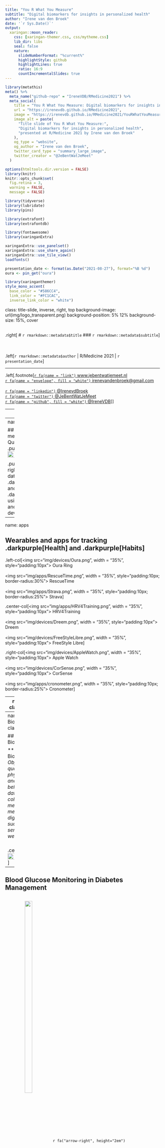 ```yaml
---
title: "You R What You Measure"
subtitle: "Digital biomarkers for insights in personalized health"  
author: "Irene van den Broek"
date: '`r Sys.Date()`'
output:
  xaringan::moon_reader:
    css: [xaringan-themer.css, css/mytheme.css]
    lib_dir: libs
    seal: false 
    nature:
      slideNumberFormat: "%current%"
      highlightStyle: github
      highlightLines: true
      ratio: 16:9
      countIncrementalSlides: true
---
```


```r
library(metathis)
meta() %>%
  meta_name("github-repo" = "IreneVDB/RMedicine2021") %>% 
  meta_social(
    title = "You R What You Measure: Digital biomarkers for insights in personalized health",
    url = "https://irenevdb.github.io/RMedicine2021",
    image = "https://irenevdb.github.io/RMedicine2021/YouRWhatYouMeasure_title.png",
    image_alt = paste(
      "Title slide of You R What You Measure:", 
      "Digital biomarkers for insights in personalized health", 
      "presented at R/Medicine 2021 by Irene van den Broek"
    ),
    og_type = "website",
    og_author = "Irene van den Broek",
    twitter_card_type = "summary_large_image",
    twitter_creator = "@JeBentWatJeMeet"
  )

```

```r
options(htmltools.dir.version = FALSE)
library(knitr)
knitr::opts_chunk$set(
  fig.retina = 3,
  warning = FALSE, 
  message = FALSE)

library(tidyverse)
library(lubridate)
library(pins)

library(extrafont)
library(extrafontdb) 

library(fontawesome)
library(xaringanExtra)

xaringanExtra::use_panelset()
xaringanExtra::use_share_again()
xaringanExtra::use_tile_view()
loadfonts() 

presentation_date <- format(as.Date("2021-08-27"), format="%B %d")
oura <- pin_get("oura")

```

```r
library(xaringanthemer)
style_mono_accent(
  base_color = "#586CC4",
  link_color = "#FC1CAC",
  inverse_link_color = "white")
```

class: title-slide, inverse, right, top
background-image: url(img/logo_transparent.png)
background-position: 5% 12%
background-size: 15%, cover

<br>
.right[
# `r rmarkdown::metadata$title`
### `r rmarkdown::metadata$subtitle`
]
<br> <br> <br> <br> 
.left[`r rmarkdown::metadata$author` | R/Medicine 2021 | `r presentation_date`]
<hr>

.left[.footnote[[`r fa(name = "link")`  www.jebentwatjemeet.nl](https://www.jebentwatjemeet.nl) <br>
[`r fa(name = "envelope", fill = "white")` irenevandenbroek@gmail.com](mailto:irenevandenbroek@gmail.com)<br><br>
[`r fa(name = "linkedin") ` @IrenevdBroek](https://www.linkedin.com/in/irenevdbroek/)<br>
[`r fa(name = "twitter") ` @JeBentWatJeMeet](http://twitter.com/JeBentWatJeMeet)<br>
[`r fa(name = "github", fill = "white")`  @IreneVDB](http://github.com/IreneVDB)
]]

---
layout:true

<div class="my-footer">
<span style="width:100%; text-align:center"> 
| `r fa(name = "link")`
<a href=https://www.jebentwatjemeet.nl style="color: white"> 
  jebentwatjemeet.nl </a>| `r fa(name = "github")` 
<a href=http://github.com/IreneVDB style="color: white"> 
  @IreneVDB  </a>| `r fa(name = "twitter") `
<a href=http://twitter.com/JeBentWatJeMeet style="color: white"> 
  @JeBentWatJeMeet  </a>|
</span>
</div> 

---
name: intro
class: top

## You are what you measure: My Quantified Self Project
<br>
.pull-left[.center[<img src="img/Logo_8factors.png" width="90%">]]

.pull-right[.center[Collecting data about my .darkpink.large[Health] and .darkpink.large[Habits] using apps, sensors and wearable devices]]

---
name: apps

## Wearables and apps for tracking .darkpurple[Health] and .darkpurple[Habits]

.left-col[<img src="img/devices/Oura.png", width = "35%", style="padding:10px"> Oura Ring
<br><br>
<img src="img/apps/RescueTime.png", width = "35%", style="padding:10px; border-radius:30%"> RescueTime
<br><br>
<img src="img/apps/Strava.png", width = "35%", style="padding:10px; border-radius:25%"> Strava]

.center-col[<img src="img/apps/HRV4Training.png", width = "35%", style="padding:10px"> HRV4Training
<br><br>
<img src="img/devices/Dreem.png", width = "35%", style="padding:10px"> Dreem
<br><br>
<img src="img/devices/FreeStyleLibre.png", width = "35%", style="padding:10px"> FreeStyle Libre]

.right-col[<img src="img/devices/AppleWatch.png", width = "35%", style="padding:10px"> Apple Watch
<br><br>
<img src="img/devices/CorSense.png", width = "35%", style="padding:10px"> CorSense
<br><br>
<img src="img/apps/cronometer.png", width = "35%", style="padding:10px; border-radius:25%"> Cronometer]

---
name: aim
class: center

## .left[Let's talk biomarkers. Let's talk health tech. Let's talk R!]

<br>
.pull-left[`r fa("mobile-alt", fill="#586CC4", height = "7em", margin_left="1em", margin_right="1em")` `r fa("heartbeat", fill="#586CC4", height = "7em", margin_left="1em", margin_right="1em")`
<br>
<br>
.xlarge[The potential of digital biomarkers to advance personalized health]
<br><br>
Personal use <br> Clinical trials <br> Clinical practice]

.pull-right[`r fa("r-project", fill="#586CC4", height = "7em", margin_left="1em", margin_right="1em")`
<br>
<br>
.xlarge[The power of R to support digital health data] 
<br><br>
Data collection <br> Data analysis <br> Data communication]

---
name: Digital Biomarkers
class: left

## Digital Biomarkers

** Digital Biomarkers**: _Objective, quantifiable physiological and behavioral data that are collected and measured by means of digital devices such as apps, sensors and wearables._

<br>
.center[<img src="img/PersonalizedHealth.png" width="100%">]

---

## Blood Glucose Monitoring in Diabetes Management

<div style="vertical-align:middle; display:inline-block; text-align:center; width:30%;">
<img src="img/blooddraw.png" width="40%"/> 
</div>
`r fa("arrow-right", height="2em")`
<div style="vertical-align:middle; display:inline-block; text-align:center; width:30%;">
<img src="img/fingerprick.png" width="40%"/> 
</div>
`r fa("arrow-right", height="2em")`
<div style="vertical-align:middle; display:inline-block; text-align:center; width:30%;">
<img src="img/sensor.png" width="40%"/>
</div>

<br>
<hr>
<br>

<div style="vertical-align:top; display:inline-block; text-align:center; width:24%;">
    <img src="img/devices/Dexcom.png" height="200px"/>
    <span style="display:block;">Dexcom</span>
</div>

<div style="vertical-align:top; display:inline-block; text-align:center; width:24%;">
    <img src="img/devices/Eversense.png" height="200px"/>
    <span style="display:block;">Eversense</span>
</div>

<div style="vertical-align:top; display:inline-block; text-align:center; width:24%;">
    <img src="img/devices/FSL.png" height="200px"/>
    <span style="display:block;">FreeStyle Libre</span>
</div>

<div style="vertical-align:top; display:inline-block; text-align:center; width:24%;">
    <img src="img/devices/MedtronicGL3.png" height="200px"/>
    <span style="display:block;">Medtronic</span>
</div>

---
name: R-R intervals
class: left

## Heart Rate Variability: a non-invasive marker of .darkpurple[Stress]

**HRV** is the variation in time between consecutive heart beats and reflects the heart's capacity to adapt to changes

<br>
.center[<img src="img/ECG_RR.png" width="100%">]

---
name: HRV applications
class: center

## .left[Daily HRV measurement to monitor .darkpurple[Stress] and .darkpurple[Recovery]]

.left-column[Using **Corsense** and **HRV4Training** app <br><br>
<img src="img/devices/CorSense.png" width = "40%"> <br><br>
<img src="img/apps/HRV4Training.png" width = "40%" style="padding:10px">
]

.right-column[
<iframe src="data/eTrend_HRV4T_H250.html" width="100%" height="450" id="igraph" scrolling="no" seamless="seamless" frameBorder="0"> </iframe>
]

---
name: timeseries
class: center

## .left[More .darkpurple[Long-term] Trends: Step Count, Body Weight and Sleep]

.panelset[

.panel[.panel-name[Step Count]

.left-column[
Using **Apple Watch** <br><br>
<img src="img/devices/AppleWatch.png" width="100px">
<br><br>
<img src="img/apps/applewatch.jpg" width="100px"; style="padding:10px; border-radius:25%;">
]

.right-column[
<iframe src="data/eTrend_Steps.html" width="100%" height="400" id="igraph" scrolling="no" seamless="seamless" frameBorder="0"> </iframe>
]

] <!---->

.panel[.panel-name[Body Weight]

.left-column[
Using **QardioBase** smart scale <br><br>
<img src="img/devices/QardioBase.png" width="100px">
<br><br>
<img src="img/apps/Qardio.png" width="100px"; style="padding:10px; border-radius:25%;">
]

.right-column[
<iframe src="data/eTrend_Weight.html" width="100%" height="400" id="igraph" scrolling="no" seamless="seamless" frameBorder="0"> </iframe>
]

] <!---->

.panel[.panel-name[Sleep]

.left-column[
Using **Dreem** headband <br><br>
<img src="img/devices/Dreem.png" width="100px">
<br><br>
<img src="img/apps/dreem.png" width="100px"; style="padding:10px; border-radius:25%;">
]

.right-column[
<iframe src="data/eTrend_Sleep.html" width="100%" height="400" id="igraph" scrolling="no" seamless="seamless" frameBorder="0"> </iframe>
]

] <!---->

] <!---->
---
name: Nightly patterns
class: center

## .left[More about .darkpurple[Sleep]: the Easiest way to collect data!]

.panelset[

.panel[.panel-name[Sleep Phases]
.left-column[
Using **Dreem Headband**<br>
<img src="img/devices/Dreem.png" width="100px">
<br>
<img src="img/apps/dreem.png" width="100px"; style="padding:10px; border-radius:25%;">
]

.right-column[
```r
source("src/Daily_categoric.R")
ggridge.sleep()
```
]
] <!---->

.panel[.panel-name[HRV]

.left-column[
Using **Oura Ring**<br>
<img src="img/devices/Oura.png" width="100px">
<br>
<img src="img/apps/Oura.png" width="100px"; style="padding:10px; border-radius:25%;">
]

.right-column[
```r
source("src/Daily_timeserie.R")

oura_noNA <- oura[["Sleep"]] %>%
  filter(is.na(sleep.period_id) == FALSE)

oura_HRV <- map(1:nrow(oura_noNA), function(row){
  df <- data.frame(datetime = seq(as_datetime(oura_noNA$sleep.bedtime_start[row], tz = "CET"),
                                  as_datetime(oura_noNA$sleep.bedtime_end[row], tz = "CET"), by = "5 mins"),
                   HRV = unlist(oura_noNA$sleep.rmssd_5min[row]))
}) %>%
  bind_rows() %>%
  filter(HRV > 0) %>%
  mutate(datetime = round_date(datetime, unit = "5mins"))

daily.timeserie("Oura Ring", df = oura_HRV, datetime_col ="datetime", value_col = "HRV", var = "HRV", unit = "msec", day_or_night = "night", hue = 0.65, ymin = 40, ymax = 170, starttime = 21, endtime = 8.5)
```
]

] <!---->

.panel[.panel-name[Heart Rate]

.left-column[
Using **Oura Ring**<br>
<img src="img/devices/Oura.png" width="100px">
<br>
<img src="img/apps/Oura.png" width="100px"; style="padding:10px; border-radius:25%;">
]

.right-column[
```r
oura_HR <- map(1:nrow(oura_noNA), function(row){
  df <- data.frame(datetime = seq(as_datetime(oura_noNA$sleep.bedtime_start[row], tz = "CET"),
                                  as_datetime(oura_noNA$sleep.bedtime_end[row], tz = "CET"), by = "5 mins"),
                   HR = unlist(oura_noNA$sleep.hr_5min[row]))
}) %>%
  bind_rows() %>%
  filter(HR > 0) %>%
  mutate(datetime = round_date(datetime, unit = "5mins"))

daily.timeserie("Oura Ring", df = oura_HR, datetime_col ="datetime", value_col = "HR", var = "Heart Rate", unit = "BPM", day_or_night = "night", hue = 0.45, ymin = 40, ymax = 66, starttime = 21, endtime = 8.5)
```
]

] <!---->

] <!---->

---
name: Biological Clock
class: center

## .left[Daily Rhythms and the .darkpurple[Biological Clock]]

.panelset.sideways[

.panel[.panel-name[Sleep]
<img src ="img/apps/dreem.png" height="50px" style="float:right;margin-bottom:-50px;border-radius:10px">
```r
source("src/ggridge_dow.R")
load("data/Sleep_Times.RData")

make.ggridge.time(tracker = "Dreem", df = Sleep_Times,
                  time_columns = c("Sleep Start","Wake Up"),
                  timescale = "night", duration_column = NULL, group = NULL,
                  base_hue = 0.75, hue_range= 0.45,
                  title_key = "Sleep")
```

] <!---->

.panel[.panel-name[Meals]
<img src ="img/apps/cronometer.png" height="50px" style="float:right;margin-bottom:-50px">
```r
source("src/ggridge_dow.R")
load("data/Meal_Times.RData")

make.ggridge.time(tracker = "Cronometer",
                  df = Meal_Times,
                  time_columns = c("Breakfast", "Lunch", "Dinner"),
                  timescale = "day", duration_column = NULL, group = NULL,
                  base_hue = 0.55, hue_range = 0.45,
                  title_key = "Meal")
```

] <!---->

.panel[.panel-name[Excercise]
<img src ="img/apps/Strava.png" height="50px" style="float:right;margin-bottom:-50px;border-radius:10px">
```r
source("src/ggridge_dow.R")
load("data/Strava.RData")

make.ggridge.time(tracker = "Strava", df = Strava, time_columns = "start_date_local", duration_column = "Duration_min", group= "Type",
                  title_key = "Exercise",base_hue = 0.55, hue_range = 0.5, add_poly = FALSE)
```

] <!---->

] <!---->

---
name: Productivity
class: center

## .left[Tracking .darkpurple[Productivity] and .darkpurple[Screen Time]]

.left-column[
Using **RescueTime**<br>
<img src="img/apps/RescueTime.png" width="100px"; style="padding:10px; border-radius:25%;">
]

.right-column[
<img src="img/PCTimes.png">
]

---
name: Female Cycle
class: left

## .darkpurple[Montly Rhythms] and Hormonal Influences

.panelset.sideways[

.panel[.panel-name[Body Temperature]
<img src ="img/apps/Oura.png" height="50px" style="float:right; margin-bottom:-50px; border-radius:25%">
```r
source("src/cyclical.R")
load("data/period.RData")

make.menstrual.heatmap(tracker = "Oura Ring", df = oura[["Sleep"]],
                      column = sleep.temperature_deviation,
                      lab = "Body Temperature", type = "value",
                      title = "Body Temperature during Sleep along the Female Cycle",
                      hue = 0.55)
```
] <!---->

.panel[.panel-name[Breathing]
<img src ="img/apps/Oura.png" height="50px" style="float:right;margin-bottom:-50px; border-radius: 25%">
```r
make.menstrual.heatmap(tracker = "Oura Ring", df = oura[["Sleep"]],
                      column = sleep.breath_average,
                      lab = "Respiration Rate", type = "value",
                      title = "Respiration Rate during Sleep along the Female Cycle",
                      hue = 0.47)
```
] <!---->

.panel[.panel-name[Headaches]
<img src ="img/apps/tracknshare.png" height="50px" style="float:right; margin-bottom:-50px; border-radius:25%">
```r

load("/Users/irenevandenbroek/Documents/R-Projects/Projects/QuantifiedSelf/Mood/Mood.RData")

Mood <- Mood %>%
  mutate(Headache = factor(case_when(Headache == "0" ~ "None",
                                    Headache == "1" ~ "Mild",
                                    Headache == "2" ~ "Moderate",
                                    Headache == "3" ~ "Severe",
                                    TRUE ~ "No data"),
                          levels = c("None", "Mild", "Moderate", "Severe", "No data")))

make.menstrual.heatmap(tracker = "TracknShare", df = Mood,
                       column = Headache, lab = "Headache",
                       type = "value",
                       title = "Headache occurence along the Female Cycle",
                       hue = 0.51)
```

] <!---->
] <!---->

---
name: Conclusion
class: left

## In Conclusion...You R What You Measure!

<img src="img/sleep_move_R_repeat.png">

.Footnote[Future (R-) Goals:
- **Automate** and **Share** data upload, analysis and visualization 
- Work together on **Digital Health** Data (Viz) Projects ([*Get in touch!*](mailto:irenevandenbroek@gmail.com))]

---
name: Resources
class: left

## Resources

**Blood Sugar Monitoring** for personalized nutrition:<br>
[The Personalized Nutrition Project](http://personalnutrition.org/Home)

<hr>

**Heart Rate Variability:** <br>
`r emo::ji("package")` {[RHRV](https://rhrv.r-forge.r-project.org/index.html)} <br>
[EliteHRV](https://elitehrv.com) blog <br>
[HRV4Training](https://www.hrv4training.com/blog) blog

<hr>

**Data Visualization** R packages: <br>
`r emo::ji("package")` {[echarts4r](https://echarts4r.john-coene.com)} <br>
`r emo::ji("package")` {[ggridges](https://cran.r-project.org/web/packages/ggridges/vignettes/introduction.html)} <br>
`r emo::ji("package")` {[ggplot2](https://ggplot2.tidyverse.org)} 

---
name: Bonus slides
class: inverse, center, middle

background-image: url(img/logo_transparent.png)
background-position: 5% 10%
background-size: 10%, cover

<br>
#Bonus slides <br>
(Slides that did not fit in the 10 min talk)

<div class="my-footer"></div>

---
name: HRV Recommendations
class: center

## .left[Be aware *how* Heart Rate Variability is .darkpurple[Measured]...]

```r
source("src/gt_layout.R")

HRV_table <- data.frame(
  "Sensor" = c("Electric (chest strap)", "Optic (wrist, arm, finger, ear)"),
  "Time" = c("First thing upon awakening", "Fixed time of day"),
  "Length" = c("5 min", "> 1 min"),
  "Position" = c("Supine / Laying", "Sitting"),
  "Breathing" = c("Natural", "Paced"),
  "Frequency" = c("Every day", "At least 3x per week")) %>%
  magrittr::set_rownames(c("Optimal", "Alternative")) %>%
  t() %>%
  as.data.frame() %>%
  gt(rownames_to_stub = TRUE) %>%
  tab_header(title = "Recommendations for short-term HRV readings") %>%
  set.table.layout()

HRV_table
```

---
name: HRV Analysis 
class: center

## .left[...and *how* Heart Rate Variability is .darkpurple[Analysed]...]

<div style="vertical-align:top; display:inline-block; text-align:center; width:33%;">
   <img src="img/RR.png">
    <span style="display:block;">Time Domain</span>
</div>

<div style="vertical-align:top; display:inline-block; text-align:center; width:33%;">
   <img src="img/psd.png">
    <span style="display:block;">Frequency Domain</span>
</div>

<div style="vertical-align:top; display:inline-block; text-align:center; width:33%;">
   <img src="img/Poincare.png">
    <span style="display:block;">Non-Linear Analysis</span>
</div>

---
name: HRV Long-term
class: top left

## .left[Another application of HRV: .darkpurple[Long-term] measurements]

.left-column[.center[HRV for **Biofeedback** or **Sport Performance** <br><br> <img src="img/devices/polarH10.png" width = "40%">  <br> Polar H10 <br><br> <img src="img/apps/HRVlogger.png" width = "40%" style="padding:10px; border-radius:30%"> <br> HRV Logger app
]]

.right-column[
```r
HRVLogger <- pin_get("HRVLogger")
source("src/HRV_longterm.R")
par(mfrow = c(2, 1), oma = c(0,0,0,0))
make.plot.HRV_sport()
make.plot.HRV.Breath()
```
]

---
name: api
class: center

## .left[How to get the Data? All Ways lead to R...!]

.panelset[

.panel[.panel-name[Manual vs Magical]

<br><br>

.pull-left[`r fa("file-export", fill="#586CC4", height = "5em", margin_left="1em", margin_right="1em")` `r fa("file-import", fill="#586CC4", height = "5em", margin_left="1em", margin_right="1em")`
<br>

.xlarge[MANUAL] <br> Export + Import Files <br>]

.pull-right[`r fa("cloud-download-alt", fill="#586CC4", height = "5em", margin_left="1em", margin_right="1em")``r fa("magic", fill="#586CC4", height = "5em", margin_left="1em", margin_right="1em")`
<br>

.xlarge[MAGICAL] <br> Cloud + API <br>

]

] <!---->

.panel[.panel-name[Example Oura API]
```r
connect.api <- function(startdate, token, username, password, data_type){
    url <- paste0("https://api.ouraring.com/v1/", data_type, "?start=",
                  startdate, "&access_token=", token)
    get_data <- GET(url, authenticate(username, password, type = "basic"))
    content <- content(get_data, "text")
    json <- fromJSON(content, flatten = TRUE)
    df <- as.data.frame(json)
}
```

```r
oura <- map(c("sleep", "activity", "readiness"), connect.api, startdate = "2020-01-29",
            token = key_get("Token", keyring= "oura"),
            username = key_get("Username", keyring="oura"),
            password = key_get("Password", keyring= "oura"))
```
<hr>
.left[`r emo::ji("package")` {httr} : Connect <br>
`r emo::ji("package")` {keyring}: Store credentials <br>
Or look for dedicated packages: e.g., `r emo::ji("package")` {rStrava}]
] <!---->

] <!---->

---
name: Daily patterns
class: center

## .left[Insights from Time Series: .darkpurple[Daily Patterns]]

.panelset[

.panel[.panel-name[Blood Sugar]

.left-column[
Using **Free Style Libre** Sensor <br>
<img src="img/devices/FreeStyleLibre.png" width="100px">
<br>
<img src="img/apps/FSL.png" width="100px"; style="padding:10px; border-radius:25%;">
]

.right-column[
```r
source("src/Daily_timeserie.R")
load("data/FSL.RData")

daily.timeserie("FreeStyle Libre", df = FSL, datetime_col ="timestamp", value_col = "Glucose", var = "Glucose", unit = "mmol/L", day_or_night = "day", hue = 0.55, ymin = 0, ymax = 9, starttime = 0, endtime = 24)

```
]
] <!---->

.panel[.panel-name[Activity]

.left-column[
Using **Oura Ring**<br>
<img src="img/devices/Oura.png" width="100px">
<br>
<img src="img/apps/Oura.png" width="100px"; style="padding:10px; border-radius:25%;">
]

.right-column[
```r
source("src/Daily_categoric.R")
oura <- pin_get("oura")
ggridge.activity()
```
]

] <!---->

] <!---->
